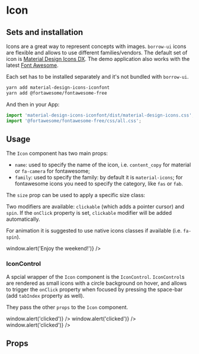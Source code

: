 


<Meta title="Components|Icon" component={Icon} />

# Icon

## Sets and installation

Icons are a great way to represent concepts with images.
`borrow-ui` icons are flexible and allows to use different families/vendors.
The default set of icon is [Material Design Icons DX](https://jossef.github.io/material-design-icons-iconfont/).
The demo application also works with the latest [Font Awesome](http://fontawesome.io/icons/).

Each set has to be installed separately and it's not bundled with `borrow-ui`.

```bash
yarn add material-design-icons-iconfont
yarn add @fortawesome/fontawesome-free
```

And then in your App:

```jsx
import 'material-design-icons-iconfont/dist/material-design-icons.css';
import '@fortawesome/fontawesome-free/css/all.css';
```

## Usage

The `Icon` component has two main props:

-   `name`: used to specify the name of the icon, i.e. `content_copy` for material or `fa-camera` for fontawesome;
-   `family`: used to specify the family: by default it is `material-icons`; for fontawesome icons you need to specify the category, like `fas` or `fab`.

<Preview>
    <Story name="Default">
        <div>
            <Icon name="content_copy" className="color-primary" />
            <Icon name="fa-camera" family="fas" className="color-primary m-l-20" />
        </div>
    </Story>
</Preview>

The `size` prop can be used to apply a specific size class:

<Preview>
    <Story name="Sizes">
        <div>
            <Icon name="view_in_ar" size="huge" className="color-primary" />
            <Icon name="view_in_ar" size="bigger" className="color-accent" />
            <Icon name="view_in_ar" size="big" className="color-primary" />
            <Icon name="view_in_ar" className="color-accent" />
            <Icon name="view_in_ar" size="small" className="color-primary" />
            <Icon name="view_in_ar" size="smaller" className="color-accent" />
        </div>
    </Story>
</Preview>

Two modifiers are available: `clickable` (which adds a pointer cursor) and `spin`.
If the `onClick` property is set, `clickable` modifier will be added automatically.

For animation it is suggested to use native icons classes if available (i.e. `fa-spin`).

<Preview>
    <Story name="Modifiers">
        <div>
            <span className="p-20 display-inline-block">
                <Icon
                    name="weekend"
                    size="big"
                    onClick={() => window.alert('Enjoy the weekend!')}
                />
            </span>
            <span className="p-20 display-inline-block">
                <Icon name="work" size="big" modifiers={['clickable']} />
            </span>
            <span className="p-20 display-inline-block">
                <Icon name="videocam" size="big" modifiers={['spin']} />
            </span>
        </div>
    </Story>
</Preview>

### IconControl

A spcial wrapper of the `Icon` component is the `IconControl`.
`IconControl`s are rendered as small icons with a circle background on hover, and allows to trigger
the `onClick` property when focused by pressing the space-bar (add `tabIndex` property as well).

They pass the other `props` to the `Icon` component.

<Preview>
    <Story name="IconComponent">
        <div>
            <span className="p-20 display-inline-block">
                <IconControl name="add" tabIndex="0" onClick={() => window.alert('clicked')} />
            </span>
            <span className="p-20 display-inline-block">
                <IconControl name="remove" tabIndex="0" onClick={() => window.alert('clicked')} />
            </span>
            <span className="p-20 display-inline-block">
                <IconControl
                    name="fullscreen"
                    tabIndex="0"
                    onClick={() => window.alert('clicked')}
                />
            </span>
        </div>
    </Story>
</Preview>

## Props

<Props of={Icon} />
